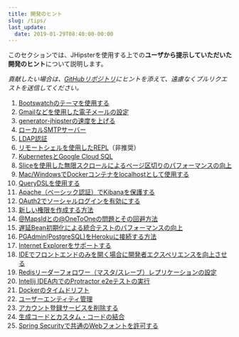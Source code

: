```yaml
---
title: 開発のヒント
slug: /tips/
last_update:
  date: 2019-01-29T08:40:00-00:00
---
```


このセクションでは、JHipsterを使用する上での**ユーザから提示していただいた開発のヒント**について説明します。

_貢献したい場合は、[GitHubリポジトリ](https://github.com/jhipster/jhipster.github.io)にヒントを添えて、遠慮なくプルリクエストを送信してください。_

1. [Bootswatchのテーマを使用する](/tips/009_tips_using_bootswatch_themes.html)
1. [Gmailなどを使用した電子メールの設定](/tips/011_tip_configuring_email_in_jhipster.html)
1. [generator-jhipsterの速度を上げる](/tips/013_tip_speed_up_generator.html)
1. [ローカルSMTPサーバー](/tips/015_tip_local_smtp_server.html)
1. [LDAP認証](/tips/016_tip_ldap_authentication.html)
1. [リモートシェルを使用したREPL](/tips/017_tip_repl_with_the_remote_shell.html)（非推奨）
1. [KubernetesとGoogle Cloud SQL](/tips/018_tip_kubernetes_and_google_cloud_sql.html)
1. [Sliceを使用した無限スクロールによるページ区切りのパフォーマンスの向上](/tips/019_tip_infinite_scroll_with_slice.html)
1. [Mac/WindowsでDockerコンテナをlocalhostとして使用する](/tips/020_tip_using_docker_containers_as_localhost_on_mac_and_windows.html)
1. [QueryDSLを使用する](/tips/003_tip_add_querydsl_support.html)
1. [Apache（ベーシック認証）でKibanaを保護する](/tips/023_tip_protecting_kibana_with_apache_basic_authent.html)
1. [OAuth2でソーシャルログインを有効にする](/tips/024_tip_enabling_social_login_with_oauth2.html)
1. [新しい権限を作成する方法](/tips/025_tip_create_new_authority.html)
1. [@MapsIdとの@OneToOneの問題とその回避方法](/tips/026_tip_issue_of_onetoone_with_mapsid_how_to_avoid_it.html)
1. [遅延Bean初期化による統合テストのパフォーマンスの向上](/tips/027_tip_lazy_init_test_beans.html)
1. [PGAdmin(PostgreSQL)をHerokuに接続する方法](/tips/028_tip_pgadmin_heroku.html)
1. [Internet Explorerをサポートする](/tips/028_tip_ie_support.html)
1. [IDEでフロントエンドのみを開く場合に開発者エクスペリエンスを向上させる](/tips/029_tip_frontend_only.html)
1. [Redisリーダーフォロワー（マスタ/スレーブ）レプリケーションの設定](/tips/030_tip_redis_replication.html)
1. [Intellij IDEA内でのProtractor e2eテストの実行](/tips/031_tip_e2e_intellij.html)
1. [Dockerのタイムドリフト](/tips/032_tip_time_drift_docker.html)
1. [ユーザーエンティティ管理](/user-entity/)
1. [アカウント登録サービスを削除する](/tips/034_tip_remove_register_account_service.html)
1. [生成コードとカスタム・コードの結合](/tips/035_tip_combine_generation_and_custom_code.html)
1. [Spring Securityで共通のWebフォントを許可する](/tips/036_tip_allow_common_web_fonts_in_spring_security.html)
